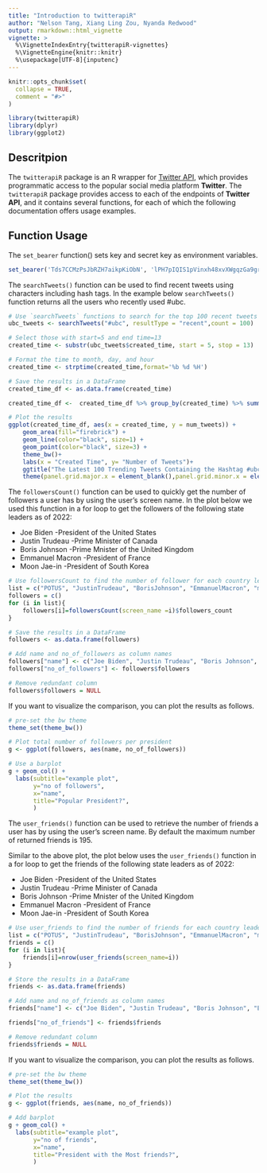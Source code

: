 ```yaml
---
title: "Introduction to twitterapiR"
author: "Nelson Tang, Xiang Ling Zou, Nyanda Redwood"
output: rmarkdown::html_vignette
vignette: >
  %\VignetteIndexEntry{twitterapiR-vignettes}
  %\VignetteEngine{knitr::knitr}
  %\usepackage[UTF-8]{inputenc}
---
```


```r
knitr::opts_chunk$set(
  collapse = TRUE,
  comment = "#>"
)
```


```r
library(twitterapiR)
library(dplyr)
library(ggplot2)
```

## Descritpion  
  
The `twitterapiR` package is an R wrapper for [Twitter API](https://developer.twitter.com/en/docs/twitter-api), which provides programmatic access to the popular social media platform **Twitter**. The `twitterapiR` package provides access to each of the endpoints of **Twitter API**, and it  contains several functions, for each of which the following documentation offers usage examples.

## Function Usage
The `set_bearer` function() sets key and secret key as environment variables.
```r
set_bearer('Tds7CCMzPsJbRZH7aikpKiObN', 'lPH7pIQIS1pVinxh48xvXWgqzGa9gre4Utb9tIZ2W1U0nSCgrz')
```
The `searchTweets()` function can be used to find recent tweets using characters including hash tags. In the example below `searchTweets()` function returns all the users who recently used #ubc.

```r
# Use `searchTweets` functions to search for the top 100 recent tweets using #ubc
ubc_tweets <- searchTweets("#ubc", resultType = "recent",count = 100)

# Select those with start=5 and end time=13
created_time <- substr(ubc_tweets$created_time, start = 5, stop = 13)

# Format the time to month, day, and hour
created_time <- strptime(created_time,format='%b %d %H')

# Save the results in a DataFrame
created_time_df <- as.data.frame(created_time)

created_time_df <-  created_time_df %>% group_by(created_time) %>% summarize(num_tweets = n())

# Plot the results
ggplot(created_time_df, aes(x = created_time, y = num_tweets)) + 
    geom_area(fill="firebrick") +
    geom_line(color="black", size=1) +
    geom_point(color="black", size=3) +
    theme_bw()+
    labs(x = "Created Time", y= "Number of Tweets")+
    ggtitle("The Latest 100 Trending Tweets Containing the Hashtag #ubc")
    theme(panel.grid.major.x = element_blank(),panel.grid.minor.x = element_blank())
```
The `followersCount()` function can be used to quickly get the number of followers a user has by using the user's screen name. In the plot below we used this function in a for loop to get the followers of the following state leaders as of 2022:

- Joe Biden -President of the United States
- Justin Trudeau -Prime Minister of Canada
- Boris Johnson -Prime Mnister of the United Kingdom
- Emmanuel Macron -President of France
- Moon Jae-in -President of South Korea
```r
# Use followersCount to find the number of follower for each country leader
list = c("POTUS", "JustinTrudeau", "BorisJohnson", "EmmanuelMacron", "moonriver365")
followers = c()
for (i in list){
    followers[i]=followersCount(screen_name =i)$followers_count
}

# Save the results in a DataFrame
followers <- as.data.frame(followers)

# Add name and no_of_followers as column names
followers["name"] <- c("Joe Biden", "Justin Trudeau", "Boris Johnson", "Emmanuel Macron", "Moon Jae-in" )
followers["no_of_followers"] <- followers$followers

# Remove redundant column
followers$followers = NULL
```
If you want to visualize the comparison, you can plot the results as follows.
```r
# pre-set the bw theme
theme_set(theme_bw())  

# Plot total number of followers per president
g <- ggplot(followers, aes(name, no_of_followers))

# Use a barplot
g + geom_col() + 
  labs(subtitle="example plot", 
       y="no of followers", 
       x="name", 
       title="Popular President?", 
       )
```
The `user_friends()` function can be used to retrieve the number of friends a user has by using the user's screen name. By default the maximum number of returned friends is 195.  
  
Similar to the above plot, the plot below uses the `user_friends()` function in a for loop to get the friends of the following state leaders as of 2022:  
  
- Joe Biden -President of the United States
- Justin Trudeau -Prime Minister of Canada
- Boris Johnson -Prime Mnister of the United Kingdom
- Emmanuel Macron -President of France
- Moon Jae-in -President of South Korea
```r
# Use user_friends to find the number of friends for each country leader
list = c("POTUS", "JustinTrudeau", "BorisJohnson", "EmmanuelMacron", "moonriver365")
friends = c()
for (i in list){
    friends[i]=nrow(user_friends(screen_name=i))
}

# Store the results in a DataFrame
friends <- as.data.frame(friends)

# Add name and no_of_friends as column names
friends["name"] <- c("Joe Biden", "Justin Trudeau", "Boris Johnson", "Emmanuel Macron", "Moon Jae-in" )

friends["no_of_friends"] <- friends$friends

# Remove redundant column
friends$friends = NULL
```
If you want to visualize the comparison, you can plot the results as follows.
```r
# pre-set the bw theme
theme_set(theme_bw())

# Plot the results
g <- ggplot(friends, aes(name, no_of_friends))

# Add barplot
g + geom_col() + 
  labs(subtitle="example plot", 
       y="no of friends", 
       x="name", 
       title="President with the Most friends?", 
       )
```

